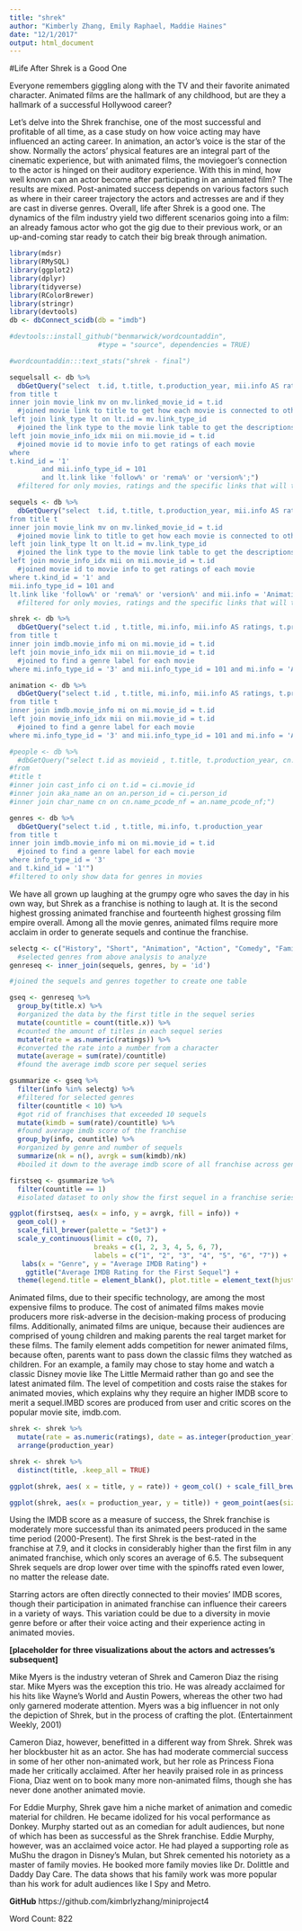 ```yaml
---
title: "shrek"
author: "Kimberly Zhang, Emily Raphael, Maddie Haines"
date: "12/1/2017"
output: html_document
---
```

#Life After Shrek is a Good One

Everyone remembers giggling along with the TV and their favorite animated character. Animated films are the hallmark of any childhood, but are they a hallmark of a successful Hollywood career? 

Let's delve into the Shrek franchise, one of the most successful and profitable of all time, as a case study on how voice acting may have influenced an acting career. In animation, an actor’s voice is the star of the show. Normally the actors’ physical features are an integral part of the cinematic experience, but with animated films, the moviegoer’s connection to the actor is hinged on their auditory experience. With this in mind, how well known can an actor become after participating in an animated film? The results are mixed. Post-animated success depends on various factors such as where in their career trajectory the actors and actresses are and if they are cast in diverse genres. Overall, life after Shrek is a good one. The dynamics of the film industry yield two different scenarios going into a film: an already famous actor who got the gig due to their previous work, or an up-and-coming star ready to catch their big break through animation. 

```r
library(mdsr)
library(RMySQL)
library(ggplot2)
library(dplyr)
library(tidyverse)
library(RColorBrewer)
library(stringr)
library(devtools)
db <- dbConnect_scidb(db = "imdb")

#devtools::install_github("benmarwick/wordcountaddin", 
                      #type = "source", dependencies = TRUE)

#wordcountaddin:::text_stats("shrek - final")
```


```r

sequelsall <- db %>% 
  dbGetQuery("select  t.id, t.title, t.production_year, mii.info AS ratings, lt.link, mv.movie_id, mv.linked_movie_id
from title t 
inner join movie_link mv on mv.linked_movie_id = t.id
  #joined movie link to title to get how each movie is connected to other movies
left join link_type lt on lt.id = mv.link_type_id 
  #joined the link type to the movie link table to get the descriptions of how each movie is connected
left join movie_info_idx mii on mii.movie_id = t.id 
  #joined movie id to movie info to get ratings of each movie
where 
t.kind_id = '1' 
        and mii.info_type_id = 101
        and lt.link like 'follow%' or 'rema%' or 'version%';")
  #filtered for only movies, ratings and the specific links that will tell us about sequels

sequels <- db %>% 
  dbGetQuery("select  t.id, t.title, t.production_year, mii.info AS ratings, lt.link, mv.movie_id, mv.linked_movie_id
from title t 
inner join movie_link mv on mv.linked_movie_id = t.id
  #joined movie link to title to get how each movie is connected to other movies
left join link_type lt on lt.id = mv.link_type_id 
  #joined the link type to the movie link table to get the descriptions of how each movie is connected
left join movie_info_idx mii on mii.movie_id = t.id 
  #joined movie id to movie info to get ratings of each movie
where t.kind_id = '1' and
mii.info_type_id = 101 and 
lt.link like 'follow%' or 'rema%' or 'version%' and mii.info = 'Animation';")
  #filtered for only movies, ratings and the specific links that will tell us about sequels

shrek <- db %>%
  dbGetQuery("select t.id , t.title, mi.info, mii.info AS ratings, t.production_year
from title t 
inner join imdb.movie_info mi on mi.movie_id = t.id
left join movie_info_idx mii on mii.movie_id = t.id 
  #joined to find a genre label for each movie
where mi.info_type_id = '3' and mii.info_type_id = 101 and mi.info = 'Animation' and t.title like '%shrek%'")

animation <- db %>%
  dbGetQuery("select t.id , t.title, mi.info, mii.info AS ratings, t.production_year
from title t 
inner join imdb.movie_info mi on mi.movie_id = t.id
left join movie_info_idx mii on mii.movie_id = t.id 
  #joined to find a genre label for each movie
where mi.info_type_id = '3' and mii.info_type_id = 101 and mi.info = 'Animation' and production_year > '2000'")

#people <- db %>%
  #dbGetQuery("select t.id as movieid , t.title, t.production_year, cn.name, an.name
#from 
#title t 
#inner join cast_info ci on t.id = ci.movie_id
#inner join aka_name an on an.person_id = ci.person_id 
#inner join char_name cn on cn.name_pcode_nf = an.name_pcode_nf;")

genres <- db %>%
  dbGetQuery("select t.id , t.title, mi.info, t.production_year
from title t 
inner join imdb.movie_info mi on mi.movie_id = t.id
  #joined to find a genre label for each movie
where info_type_id = '3' 
and t.kind_id = '1'")
#filtered to only show data for genres in movies
```
We have all grown up laughing at the grumpy ogre who saves the day in his own way, but Shrek as a franchise is nothing to laugh at. It is the second highest grossing animated franchise and fourteenth highest grossing film empire overall. Among all the movie genres, animated films require more acclaim in order to generate sequels and continue the franchise.


```r
selectg <- c("History", "Short", "Animation", "Action", "Comedy", "Family") 
  #selected genres from above analysis to analyze 
genreseq <- inner_join(sequels, genres, by = 'id')

#joined the sequels and genres together to create one table

gseq <- genreseq %>% 
  group_by(title.x) %>%
  #organized the data by the first title in the sequel series
  mutate(countitle = count(title.x)) %>%
  #counted the amount of titles in each sequel series
  mutate(rate = as.numeric(ratings)) %>%
  #converted the rate into a number from a character
  mutate(average = sum(rate)/countitle)
  #found the average imdb score per sequel series

gsummarize <- gseq %>%
  filter(info %in% selectg) %>%
  #filtered for selected genres
  filter(countitle < 10) %>%
  #got rid of franchises that exceeded 10 sequels
  mutate(kimdb = sum(rate)/countitle) %>%
  #found average imdb score of the franchise
  group_by(info, countitle) %>%
  #organized by genre and number of sequels
  summarize(nk = n(), avrgk = sum(kimdb)/nk)
  #boiled it down to the average imdb score of all franchise across genres

firstseq <- gsummarize %>%
  filter(countitle == 1)
  #isolated dataset to only show the first sequel in a franchise series 

ggplot(firstseq, aes(x = info, y = avrgk, fill = info)) + 
  geom_col() + 
  scale_fill_brewer(palette = "Set3") + 
  scale_y_continuous(limit = c(0, 7), 
                     breaks = c(1, 2, 3, 4, 5, 6, 7), 
                     labels = c("1", "2", "3", "4", "5", "6", "7")) +
   labs(x = "Genre", y = "Average IMDB Rating") +
    ggtitle("Average IMDB Rating for the First Sequel") +
  theme(legend.title = element_blank(), plot.title = element_text(hjust = 0.5), legend.position = "none")

```

Animated films, due to their specific technology, are among the most expensive films to produce. The cost of animated films makes movie producers more risk-adverse in the decision-making process of producing films. Additionally, animated films are unique, because their audiences are comprised of young children and making parents the real target market for these films. The family element adds competition for newer animated films, because often, parents want to pass down the classic films they watched as children. For an example, a family may chose to stay home and watch a classic Disney movie like The Little Mermaid rather than go and see the latest animated film.  The level of competition and costs raise the stakes for animated movies, which explains why they require an higher IMDB score to merit a sequel.IMBD scores are produced from user and critic scores on the popular movie site, imdb.com. 

```r

shrek <- shrek %>%
  mutate(rate = as.numeric(ratings), date = as.integer(production_year)) %>%
  arrange(production_year)

shrek <- shrek %>%
  distinct(title, .keep_all = TRUE) 

ggplot(shrek, aes( x = title, y = rate)) + geom_col() + scale_fill_brewer(palette = "Set3") + coord_flip()

ggplot(shrek, aes(x = production_year, y = title)) + geom_point(aes(size = rate))
```
Using the IMDB score as a measure of success, the Shrek franchise is moderately more successful than its animated peers produced in the same time period (2000-Present). The first Shrek is the best-rated in the franchise at 7.9, and it clocks in considerably higher than the first film in any animated franchise, which only scores an average of 6.5. The subsequent Shrek sequels are drop lower over time with the spinoffs rated even lower, no matter the release date.

Starring actors are often directly connected to their movies' IMDB scores, though their participation in animated franchise can influence their careers in a variety of ways. This variation could be due to a diversity in movie genre before or after their voice acting and their experience acting in animated movies. 


**[placeholder for three visualizations about the actors and actresses's subsequent]**


Mike Myers is the industry veteran of Shrek and Cameron Diaz the rising star. Mike Myers was the exception this trio. He was already acclaimed for his hits like Wayne’s World and Austin Powers, whereas the other two had only garnered moderate attention. Myers was a big influencer in not only the depiction of Shrek, but in the process of crafting the plot. (Entertainment Weekly, 2001) 

Cameron Diaz, however, benefitted in a different way from Shrek. Shrek was her blockbuster hit as an actor. She has had moderate commercial success in some of her other non-animated work, but her role as Princess Fiona made her critically acclaimed. After her heavily praised role in as princess Fiona, Diaz went on to book many more non-animated films, though she has never done another animated movie.

For Eddie Murphy, Shrek gave him a niche market of animation and comedic material for children. He became idolized for his vocal performance as Donkey. Murphy started out as an comedian for adult audiences, but none of which has been as successful as the Shrek franchise. Eddie Murphy, however, was an acclaimed voice actor. He had played a supporting role as MuShu the dragon in Disney’s Mulan, but Shrek cemented his notoriety as a master of family movies. He booked more family movies like Dr. Dolittle and Daddy Day Care. The data shows that his family work was more popular than his work for adult audiences like I Spy and Metro.

**GitHub**
https://github.com/kimbrlyzhang/miniproject4 

Word Count: 822